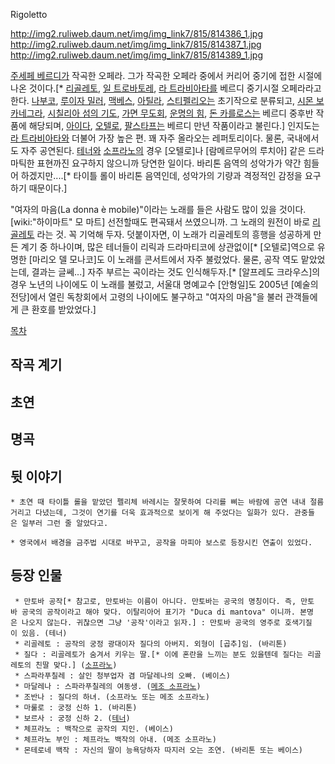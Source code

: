 Rigoletto

http://img2.ruliweb.daum.net/img/img_link7/815/814386_1.jpg
http://img2.ruliweb.daum.net/img/img_link7/815/814387_1.jpg
http://img2.ruliweb.daum.net/img/img_link7/815/814389_1.jpg

[[주세페 베르디]]가 작곡한 오페라. 그가 작곡한 오페라 중에서 커리어 중기에 접한 시절에 나온 것이다.[* [[리골레토]], [[일 트로바토레]], [[라 트라비아타]]를 베르디 중기시절 오페라라고 한다. [[나부코]], [[루이자 밀러]], [[맥베스]], [[아틸라]], [[스티펠리오]]는 초기작으로 분류되고, [[시몬 보카네그라]], [[시칠리아 섬의 기도]], [[가면 무도회]], [[운명의 힘]], [[돈 카를로스]]는 베르디 중후반 작품에 해당되며, [[아이다]], [[오텔로]], [[팔스타프]]는 베르디 만년 작품이라고 불린다.] 
인지도는 [[라 트라비아타]]와 더불어 가장 높은 편. 꽤 자주 올라오는 레퍼토리이다. 물론, 국내에서도 자주 공연된다. [[테너]]와 [[소프라노]]의 경우 [오텔로]나 [람메르무어의 루치아] 같은 드라마틱한 표현까진 요구하지 않으니까 당연한 일이다. 바리톤 음역의 성악가가 약간 힘들어 하겠지만....[* 타이틀 롤이 바리톤 음역인데, 성악가의 기량과 격정적인 감정을 요구하기 때문이다.]

"여자의 마음(La donna è mobile)"이라는 노래를 들은 사람도 많이 있을 것이다. [wiki:"하이마트" 모 마트] 선전할때도 편곡돼서 쓰였으니까. 그 노래의 원전이 바로 [[리골레토]] 라는 것. 꼭 기억해 두자. 
덧붙이자면, 이 노래가 리골레토의 흥행을 성공하게 만든 계기 중 하나이며, 많은 테너들이 리릭과 드라마티코에 상관없이[* [오텔로]역으로 유명한 [마리오 델 모나코]도 이 노래를 콘서트에서 자주 불렀었다. 물론, 공작 역도 맡았었는데, 결과는 글쎄...] 자주 부르는 곡이라는 것도 인식해두자.[* [알프레도 크라우스]의 경우 노년의 나이에도 이 노래를 불렀고, 서울대 명예교수 [안형일]도 2005년 [예술의 전당]에서 열린 독창회에서 고령의 나이에도 불구하고 "여자의 마음"을 불러 관객들에게 큰 환호를 받았었다.]


[[목차]]

== 작곡 계기 ==

== 초연 ==

== 명곡 ==

== 뒷 이야기 ==
 * 초연 때 타이틀 롤을 맡았던 펠리체 바레시는 잘못하여 다리를 삐는 바람에 공연 내내 절름거리고 다녔는데, 그것이 연기를 더욱 효과적으로 보이게 해 주었다는 일화가 있다. 관중들은 일부러 그런 줄 알았다고.

 * 영국에서 배경을 금주법 시대로 바꾸고, 공작을 마피아 보스로 등장시킨 연출이 있었다. 

== 등장 인물 ==
  * 만토바 공작[* 참고로, 만토바는 이름이 아니다. 만토바는 공국의 명칭이다. 즉, 만토바 공국의 공작이라고 해야 맞다. 이탈리아어 표기가 "Duca di mantova" 이니까. 본명은 나오지 않는다. 귀찮으면 그냥 '공작'이라고 읽자.] : 만토바 공국의 영주로 호색기질이 있음. (테너)
  * 리골레토 : 공작의 궁정 광대이자 질다의 아버지. 외형이 [곱추]임. (바리톤) 
  * 질다 : 리골레토가 숨겨서 키우는 딸.[* 이에 혼란을 느끼는 분도 있을텐데 질다는 리골레토의 친딸 맞다.] ([[소프라노]])
  * 스파라푸칠레 : 살인 청부업자 겸 마달레나의 오빠. (베이스)
  * 마달레나 : 스파라푸칠레의 여동생. ([[메조 소프라노]])
  * 조반나 : 질다의 하녀. (소프라노 또는 메조 소프라노)
  * 마룰로 : 궁정 신하 1. (바리톤)
  * 보르사 : 궁정 신하 2. ([[테너]])
  * 체프라노 : 백작으로 공작의 지인. (베이스)
  * 체프라노 부인 : 체프라노 백작의 아내. (메조 소프라노)
  * 몬테로네 백작 : 자신의 딸이 능욕당하자 따지러 오는 조연. (바리톤 또는 베이스)

